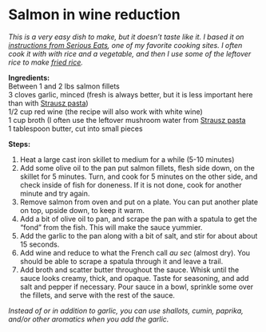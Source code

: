 # Salmon in wine reduction {.unnumbered}

*This is a very easy dish to make, but it doesn't taste like it. I based it on <a href="https://www.seriouseats.com/just-add-water-how-to-make-a-pan-sauce-and-how-to-fix-a-broken-one">instructions from Serious Eats</a>, one of my favorite cooking sites. I often cook it with with rice and a vegetable, and then I use some of the leftover rice to make [fried rice](#fried-rice).* 

**Ingredients:**  
Between 1 and 2 lbs salmon fillets  
3 cloves garlic, minced (fresh is always better, but it is less important here than with [Strausz pasta](#Strausz-pasta))  
1/2 cup red wine (the recipe will also work with white wine)  
1 cup broth (I often use the leftover mushroom water from [Strausz pasta](#Strausz-pasta)  
1 tablespoon butter, cut into small pieces

**Steps:**  

1. Heat a large cast iron skillet to medium for a while (5-10 minutes)
2. Add some olive oil to the pan put salmon fillets, flesh side down, on the skillet for 5 minutes. Turn, and cook for 5 minutes on the other side, and check inside of fish for doneness. If it is not done, cook for another minute and try again.
3. Remove salmon from oven and put on a plate. You can put another plate on top, upside down, to keep it warm.
4. Add a bit of olive oil to pan, and scrape the pan with a spatula to get the "fond" from the fish. This will make the sauce yummier.
5. Add the garlic to the pan along with a bit of salt, and stir for about about 15 seconds.
6. Add wine and reduce to what the French call *au sec* (almost dry). You should be able to scrape a spatula through it and leave a trail.
7. Add broth and scatter butter throughout the sauce. Whisk until the sauce looks creamy, thick, and opaque. Taste for seasoning, and add salt and pepper if necessary. Pour sauce in a bowl, sprinkle some over the fillets, and serve with the rest of the sauce.

*Instead of or in addition to garlic, you can use shallots, cumin, paprika, and/or other aromatics when you add the garlic.*
